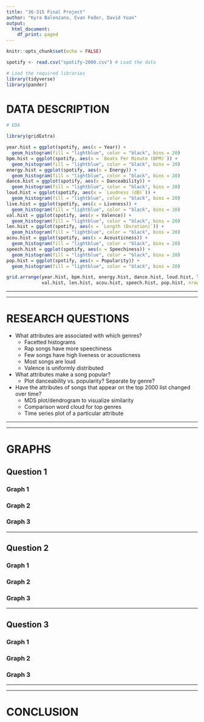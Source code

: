 ```yaml
---
title: "36-315 Final Project"
author: "Kyra Balenzano, Evan Feder, David Yuan"
output:
  html_document:
    df_print: paged
---
```


```r
knitr::opts_chunk$set(echo = FALSE)
```

```r
spotify <- read.csv("spotify-2000.csv") # Load the data

# Load the required libraries
library(tidyverse)
library(pander)
```

# DATA DESCRIPTION

```r
# EDA

library(gridExtra)

year.hist = ggplot(spotify, aes(x = Year)) + 
  geom_histogram(fill = "lightblue", color = "black", bins = 20)
bpm.hist = ggplot(spotify, aes(x = `Beats Per Minute (BPM)`)) + 
  geom_histogram(fill = "lightblue", color = "black", bins = 20)
energy.hist = ggplot(spotify, aes(x = Energy)) + 
  geom_histogram(fill = "lightblue", color = "black", bins = 20)
dance.hist = ggplot(spotify, aes(x = Danceability)) + 
  geom_histogram(fill = "lightblue", color = "black", bins = 20)
loud.hist = ggplot(spotify, aes(x = `Loudness (dB)`)) + 
  geom_histogram(fill = "lightblue", color = "black", bins = 20)
live.hist = ggplot(spotify, aes(x = Liveness)) + 
  geom_histogram(fill = "lightblue", color = "black", bins = 20)
val.hist = ggplot(spotify, aes(x = Valence)) + 
  geom_histogram(fill = "lightblue", color = "black", bins = 20)
len.hist = ggplot(spotify, aes(x = `Length (Duration)`)) + 
  geom_histogram(fill = "lightblue", color = "black", bins = 20)
acou.hist = ggplot(spotify, aes(x = Acousticness)) + 
  geom_histogram(fill = "lightblue", color = "black", bins = 20)
speech.hist = ggplot(spotify, aes(x = Speechiness)) + 
  geom_histogram(fill = "lightblue", color = "black", bins = 20)
pop.hist = ggplot(spotify, aes(x = Popularity)) + 
  geom_histogram(fill = "lightblue", color = "black", bins = 20)

grid.arrange(year.hist, bpm.hist, energy.hist, dance.hist, loud.hist, live.hist,
             val.hist, len.hist, acou.hist, speech.hist, pop.hist, nrow = 4)
```


***
***

# RESEARCH QUESTIONS

+ What attributes are associated with which genres?
  - Facetted histograms
  - Rap songs have more speechiness
  - Few songs have high liveness or acousticness
  - Most songs are loud
  - Valence is uniformly distributed
+ What attributes make a song popular?
  - Plot danceability vs. popularity? Separate by genre?
+ Have the attributes of songs that appear on the top 2000 list changed over time?
  - MDS plot/dendrogram to visualize similarity
  - Comparison word cloud for top genres
  - Time series plot of a particular attribute


***
***


# GRAPHS

## Question 1

### Graph 1

### Graph 2

### Graph 3


***


## Question 2

### Graph 1

### Graph 2

### Graph 3


***


## Question 3

### Graph 1

### Graph 2

### Graph 3


***
***


# CONCLUSION

